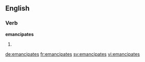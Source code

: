 ==English==

===Verb===
'''emancipates'''

# {{en-third-person singular of|emancipate}}

[[de:emancipates]]
[[fr:emancipates]]
[[sv:emancipates]]
[[vi:emancipates]]